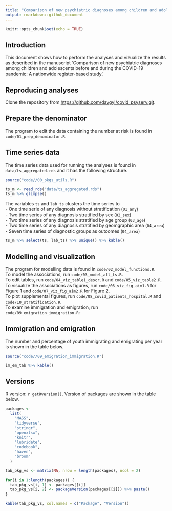 ```yaml
---
title: "Comparison of new psychiatric diagnoses among children and adolescents before and during the COVID-19 pandemic: A nationwide register-based study"
output: rmarkdown::github_document
---
```


```r
knitr::opts_chunk$set(echo = TRUE)
```


## Introduction
This document shows how to perform the analyses and vizualize the results as described in the manuscript 'Comparison of new psychiatric diagnoses among children and adolescents before and during the COVID-19 pandemic: A nationwide register-based study'.  

## Reproducing analyses

Clone the repository from <https://github.com/davgyl/covid_psyserv.git>.  

## Prepare the denominator

The program to edit the data containing the number at risk is found in `code/01_prep_denominator.R`.  

## Time series data

The time series data used for running the analyses is found in `data/ts_aggregated.rds` and it has the following structure. 

```r

source("code//00_pkgs_utils.R")

ts_m <- read_rds("data/ts_aggregated.rds")
ts_m %>% glimpse()

```

The variables `ts` and `lab_ts` clusters the time series to  
- One time serie of any diagnosis without stratification (`01_any`)  
- Two time series of any diagnosis stratified by sex (`02_sex`)  
- Two time series of any diagnosis stratified by age group (`03_age`)  
- Two time series of any diagnosis stratified by geomgraphic area (`04_area`)  
- Seven time series of diagnostic groups as outcomes (`04_area`)  

```r

ts_m %>% select(ts, lab_ts) %>% unique() %>% kable()

```

## Modelling and visualization

The program for modelling data is found in `code/02_model_functions.R`.  
To model the associations, run `code/03_model_all_ts.R`.  
To edit tables, run `code/04_viz_table1_descr.R` and `code/05_viz_table2.R`.  
To visualize the associations as figures, run `code/06_viz_fig_aim1.R` for Figure 1 and `code/07_viz_fig_aim2.R` for Figure 2.  
To plot supplemental figures, run `code/08_covid_patients_hospital.R` and `code/10_stratification.R`.  
To examine immigration and emigration, run `code/09_emigration_immigration.R`:  

## Immigration and emigration

The number and percentage of youth immigrating and emigrating per year is shown in the table below. 

```r

source("code//09_emigration_immigration.R")

```

```r

im_em_tab %>% kable()

```

## Versions

R version: `r getRversion()`. Version of packages are shown in the table below. 

```r

packages <- 
  list(
    "MASS",
    "tidyverse", 
    "stringr", 
    "openxlsx", 
    "knitr", 
    "lubridate",
    "codebook",
    "haven",
    "broom"
  )

tab_pkg_vs <- matrix(NA, nrow = length(packages), ncol = 2)

for(i in 1:length(packages)) {
  tab_pkg_vs[i, 1] <- packages[[i]]
  tab_pkg_vs[i, 2] <- packageVersion(packages[[i]]) %>% paste()
}

kable(tab_pkg_vs, col.names = c("Package", "Version"))

```
